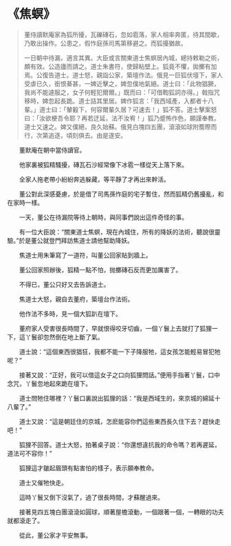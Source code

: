 # 《焦螟》

> 董侍讀默庵家為狐所擾，瓦礫磚石，忽如雹落，家人相率奔匿，待其間歇，乃敢出操作。公患之，假怍庭孫司馬第移避之。而狐擾猶故。
>
> 一日朝中待漏，適言其異。大臣或言關東道士焦螟居內城，總持敕勒之術，頗有效。公造廬而請之。道士朱書符，使歸粘壁上。狐竟不懼，拋擲有加焉。公復告道士。道士怒，親詣公家，築壇作法。俄見一巨狐伏壇下，家人受虐已久，銜恨綦甚，一婢近擊之，婢忽僕地氣絕。道士曰：「此物猖獗，我尚不能遽服之，女子何輕犯爾爾。」既而曰：「可借鞫狐詞亦得。」戟指咒移時，婢忽起長跪。道士詰其里居。婢作狐言：「我西域產，入都者十八輩。」道士曰：「輦轂下，何容爾輩久居？可速去！」狐不答。道士擊案怒曰：「汝欲梗吾令耶？再若迂延，法不汝宥！」狐乃蹙怖作色，願謹奉教。道士又速之。婢又僕絕，良久始蘇。俄見白塊四五團，滾滾如球附簷際而行，次第追逐，頃刻俱去。由是遂安。

&emsp;&emsp;董默庵在朝中當侍讀官。

&emsp;&emsp;他家裏被狐精騷擾，磚瓦石沙經常像下冰雹一樣從天上落下來。

&emsp;&emsp;全家人拖老帶小紛紛奔逃躲藏，等平靜了才再出來幹活。

&emsp;&emsp;董公對此深感憂慮，於是借了司馬孫怍庭的宅子暫住，然而狐精仍舊擾亂，和在家時一樣。

&emsp;&emsp;一天，董公在待漏院等待上朝時，與同事們說出這件奇怪的事。

&emsp;&emsp;有一位大臣說：“關東道士焦螟，現在內城住，所有的降妖的法術，聽說很靈驗。”於是董公就登門拜訪焦道士請他幫助降妖。

&emsp;&emsp;焦道士用朱筆寫了一道符，叫董公回家貼到牆上。

&emsp;&emsp;董公回家照辦後，狐精一點不怕，抛擲磚石反而更加厲害了。

&emsp;&emsp;不得已，董公只好又去告訴道士。

&emsp;&emsp;焦道士大怒，親自去董府，築壇台作法術。

&emsp;&emsp;他作法不多時，見一個大狐趴在壇下。

&emsp;&emsp;董府家人受害很長時間了，早就恨得咬牙切齒，一個丫鬟上去就打了狐狸一下，這丫鬟卻忽然倒在地上斷了氣。

&emsp;&emsp;道士說：“這個東西很猖狂，我都不能一下子降服牠，這女孩怎能輕易冒犯牠呢？”

&emsp;&emsp;接著又說：“正好，我可以借這女子之口向狐狸問話。”便用手指著丫鬟，口中念咒，丫鬟忽地起來跪在壇下。

&emsp;&emsp;道士問牠住哪裡？丫鬟口裏說出狐狸的話：“我是西域生的，來京城的綿延十八輩了。”

&emsp;&emsp;道士又說：“這是朝廷住的京城，怎麽能容你們這些東西長久住下去？趕快走吧！”

&emsp;&emsp;狐狸不回答。道士大怒，拍著桌子說：“你還想違抗我的命令嗎？若再遲延，道法可不容你！”

&emsp;&emsp;狐狸這才皺起眉頭有點害怕的樣子，表示願奉教命。

&emsp;&emsp;道士又催牠快走。

&emsp;&emsp;這時丫鬟又倒下沒氣了，過了很長時間，才蘇醒過來。

&emsp;&emsp;接著見四五塊白團滾滾如圓球，順著屋檐滾動，一個跟著一個，一轉眼的功夫就都滾走了。

&emsp;&emsp;從此，董公家才平安無事。

